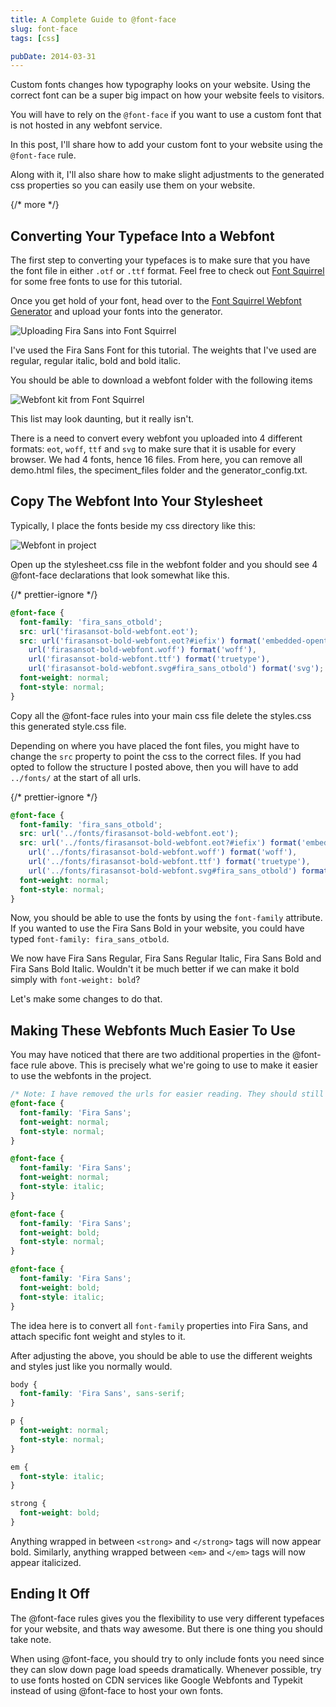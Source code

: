 ```yaml
---
title: A Complete Guide to @font-face
slug: font-face
tags: [css]

pubDate: 2014-03-31
---
```


Custom fonts changes how typography looks on your website. Using the correct font can be a super big impact on how your website feels to visitors.

You will have to rely on the `@font-face` if you want to use a custom font that is not hosted in any webfont service.

In this post, I'll share how to add your custom font to your website using the `@font-face` rule.

Along with it, I'll also share how to make slight adjustments to the generated css properties so you can easily use them on your website.

{/* more */}

## Converting Your Typeface Into a Webfont

The first step to converting your typefaces is to make sure that you have the font file in either `.otf` or `.ttf` format. Feel free to check out [Font Squirrel][1] for some free fonts to use for this tutorial.

Once you get hold of your font, head over to the [Font Squirrel Webfont Generator][2] and upload your fonts into the generator.

![Uploading Fira Sans into Font Squirrel][image-1]

I've used the Fira Sans Font for this tutorial. The weights that I've used are regular, regular italic, bold and bold italic.

You should be able to download a webfont folder with the following items

![Webfont kit from Font Squirrel][image-2]

This list may look daunting, but it really isn't.

There is a need to convert every webfont you uploaded into 4 different formats: `eot`, `woff`, `ttf` and `svg` to make sure that it is usable for every browser. We had 4 fonts, hence 16 files. From here, you can remove all demo.html files, the speciment_files folder and the generator_config.txt.

## Copy The Webfont Into Your Stylesheet

Typically, I place the fonts beside my css directory like this:

![Webfont in project][image-3]

Open up the stylesheet.css file in the webfont folder and you should see 4 @font-face declarations that look somewhat like this.

{/* prettier-ignore */}
```scss
@font-face {
  font-family: 'fira_sans_otbold';
  src: url('firasansot-bold-webfont.eot');
  src: url('firasansot-bold-webfont.eot?#iefix') format('embedded-opentype'),   
    url('firasansot-bold-webfont.woff') format('woff'), 
    url('firasansot-bold-webfont.ttf') format('truetype'), 
    url('firasansot-bold-webfont.svg#fira_sans_otbold') format('svg');
  font-weight: normal;
  font-style: normal;
}
```

Copy all the @font-face rules into your main css file delete the styles.css this generated style.css file.

Depending on where you have placed the font files, you might have to change the `src` property to point the css to the correct files. If you had opted to follow the structure I posted above, then you will have to add `../fonts/` at the start of all urls.

{/* prettier-ignore */}
```scss
@font-face {
  font-family: 'fira_sans_otbold';
  src: url('../fonts/firasansot-bold-webfont.eot');
  src: url('../fonts/firasansot-bold-webfont.eot?#iefix') format('embedded-opentype'),
    url('../fonts/firasansot-bold-webfont.woff') format('woff'),
    url('../fonts/firasansot-bold-webfont.ttf') format('truetype'), 
    url('../fonts/firasansot-bold-webfont.svg#fira_sans_otbold') format('svg');
  font-weight: normal;
  font-style: normal;
}
```

Now, you should be able to use the fonts by using the `font-family` attribute. If you wanted to use the Fira Sans Bold in your website, you could have typed `font-family: fira_sans_otbold`.

We now have Fira Sans Regular, Fira Sans Regular Italic, Fira Sans Bold and Fira Sans Bold Italic. Wouldn't it be much better if we can make it bold simply with `font-weight: bold`?

Let's make some changes to do that.

## Making These Webfonts Much Easier To Use

You may have noticed that there are two additional properties in the @font-face rule above. This is precisely what we're going to use to make it easier to use the webfonts in the project.

```scss
/* Note: I have removed the urls for easier reading. They should still be in your css file. */
@font-face {
  font-family: 'Fira Sans';
  font-weight: normal;
  font-style: normal;
}

@font-face {
  font-family: 'Fira Sans';
  font-weight: normal;
  font-style: italic;
}

@font-face {
  font-family: 'Fira Sans';
  font-weight: bold;
  font-style: normal;
}

@font-face {
  font-family: 'Fira Sans';
  font-weight: bold;
  font-style: italic;
}
```

The idea here is to convert all `font-family` properties into Fira Sans, and attach specific font weight and styles to it.

After adjusting the above, you should be able to use the different weights and styles just like you normally would.

```scss
body {
  font-family: 'Fira Sans', sans-serif;
}

p {
  font-weight: normal;
  font-style: normal;
}

em {
  font-style: italic;
}

strong {
  font-weight: bold;
}
```

Anything wrapped in between `<strong>` and `</strong>` tags will now appear bold. Similarly, anything wrapped between `<em>` and `</em>` tags will now appear italicized.

## Ending It Off

The @font-face rules gives you the flexibility to use very different typefaces for your website, and thats way awesome. But there is one thing you should take note.

When using @font-face, you should try to only include fonts you need since they can slow down page load speeds dramatically. Whenever possible, try to use fonts hosted on CDN services like Google Webfonts and Typekit instead of using @font-face to host your own fonts.

[1]: http://www.fontsquirrel.com 'Font Squirrel'
[2]: http://www.fontsquirrel.com/tools/webfont-generator
[image-1]: /images/2014/03/ff-1.png 'Uploading Fira Sans into Font Squirrel'
[image-2]: /images/2014/03/ff-2.png 'Webfont kit'
[image-3]: /images/2014/03/ff-3.png 'Webfont in project'
